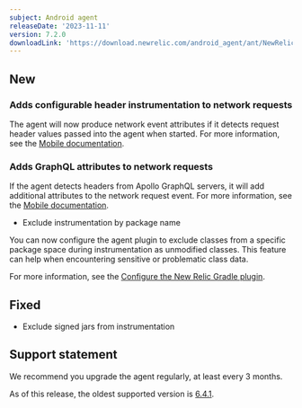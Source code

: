 ```yaml
---
subject: Android agent
releaseDate: '2023-11-11'
version: 7.2.0
downloadLink: 'https://download.newrelic.com/android_agent/ant/NewRelic_Android_Agent_7.2.0.zip'
---
```


## New

### Adds configurable header instrumentation to network requests

The agent will now produce network event attributes if it detects request header values passed into the agent when started. For more information, see the [Mobile documentation]().

### Adds GraphQL attributes to network requests

If the agent detects headers from Apollo GraphQL servers, it will add additional attributes to the
network request event. For more information, see the [Mobile documentation]().

* Exclude instrumentation by package name

You can now configure the agent plugin to exclude classes from a specific package space
during instrumentation as unmodified classes. This feature can help when 
encountering sensitive or problematic class data.

For more information, see the [Configure the New Relic Gradle plugin](https://docs.newrelic.com/docs/mobile-monitoring/new-relic-mobile-android/install-configure/configure-new-relic-gradle-plugin/). 

## Fixed
* Exclude signed jars from instrumentation



## Support statement

We recommend you upgrade the agent regularly, at least every 3 months.

As of this release, the oldest supported version is [6.4.1](/docs/release-notes/mobile-release-notes/android-release-notes/android-641).
